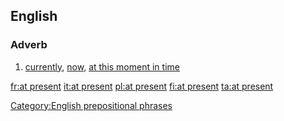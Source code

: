 ==English==

===Adverb===
{{en-adv|pos=[[at]] [[present]]|-}}

# [[currently]], [[now]], [[at this moment in time]]

[[Category:English prepositional phrases]]

[[fr:at present]]
[[it:at present]]
[[pl:at present]]
[[fi:at present]]
[[ta:at present]]